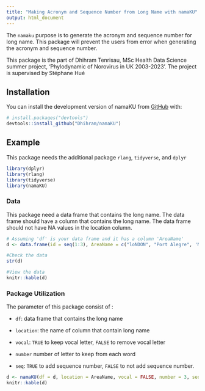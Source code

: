 ```yaml
---
title: "Making Acronym and Sequence Number from Long Name with namaKU"
output: html_document
---
```


The `namaku` purpose is to generate the acronym and sequence number for long name. This package will prevent the users from error when generating the acronym and sequence number.

This package is the part of Dhihram Tenrisau, MSc Health Data Science summer project, 'Phylodynamic of Norovirus in UK 2003-2023'. The project is supervised by Stéphane Hué

## Installation

You can install the development version of namaKU from [GitHub](https://github.com/) with:

``` r
# install.packages("devtools")
devtools::install_github("Dhihram/namaKU")
```

## Example

This package needs the additional package `rlang`, `tidyverse`, and `dplyr`

```r
library(dplyr)
library(rlang)
library(tidyverse)
library(namaKU)
```

### Data

This package need a data frame that contains the long name. The data frame should have a column that contains the long name. The data frame should not have NA values in the location column.

```r
# Assuming 'df' is your data frame and it has a column 'AreaName'
d <- data.frame(id = seq(1:3), AreaName = c("loNDON", "Port Alegre", 'MakaSSar'), sub = c('a', 'b', 'c'))

#Check the data
str(d)

#View the data
knitr::kable(d)
```

### Package Utilization

The parameter of this package consist of :

-   `df`: data frame that contains the long name

-   `location`: the name of column that contain long name

-   `vocal`: `TRUE` to keep vocal letter, `FALSE` to remove vocal letter

-   `number` number of letter to keep from each word

-   `seq`: `TRUE` to add sequence number, `FALSE` to not add sequence number.

```r
d <- namaKU(df = d, location = AreaName, vocal = FALSE, number = 3, seq = TRUE)
knitr::kable(d)
```
